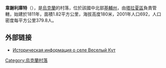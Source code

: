 '''韋謝利庫特'''（{{lang-uk|Веселий Кут}}），是[[烏克蘭|烏克蘭]]的村落，位於該國中北部[[基輔州|基輔州]]，由[[塔拉夏區|塔拉夏區]]負責管轄，始建於1811年，面積1.82平方公里，海拔高度180米，2001年人口692，人口密度每平方公里379.8人。

==外部链接==
* [http://www.surnameindex.info/info/kiev/tarascha/veselykut/index.html Историческая информация о селе Веселый Кут] {{Wayback|url=http://www.surnameindex.info/info/kiev/tarascha/veselykut/index.html |date=20210307231358 }} {{ref-ru}}


{{Ukraine-geo-stub}}

[[Category:烏克蘭村落|Category:烏克蘭村落]]